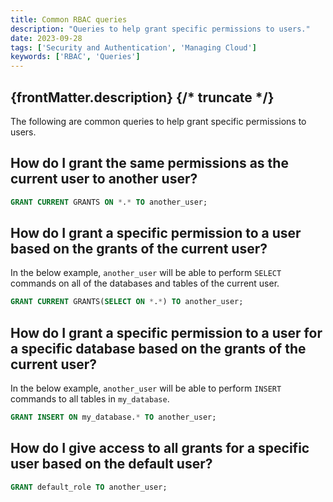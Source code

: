 ```yaml
---
title: Common RBAC queries
description: "Queries to help grant specific permissions to users."
date: 2023-09-28
tags: ['Security and Authentication', 'Managing Cloud']
keywords: ['RBAC', 'Queries']
---
```


{frontMatter.description}
{/* truncate */}
---

The following are common queries to help grant specific permissions to users.

## How do I grant the same permissions as the current user to another user?

```sql
GRANT CURRENT GRANTS ON *.* TO another_user;
```

## How do I grant a specific permission to a user based on the grants of the current user?

In the below example, `another_user` will be able to perform `SELECT` commands on all of the databases and tables of the current user.

```sql
GRANT CURRENT GRANTS(SELECT ON *.*) TO another_user;
```

## How do I grant a specific permission to a user for a specific database based on the grants of the current user?

In the below example, `another_user` will be able to perform `INSERT` commands to all tables in `my_database`.

```sql
GRANT INSERT ON my_database.* TO another_user;
```

## How do I give access to all grants for a specific user based on the default user?

```sql
GRANT default_role TO another_user;
```
